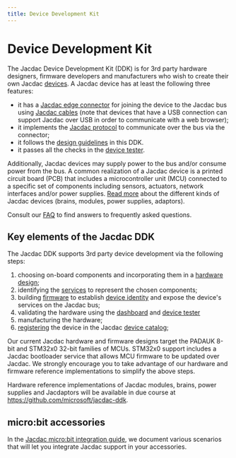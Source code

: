 ```yaml
---
title: Device Development Kit
---
```


# Device Development Kit

The Jacdac Device Development Kit (DDK) is for 3rd party hardware designers, firmware developers and manufacturers who wish to create their own Jacdac [devices](/devices). A Jacdac device has at least the following three features:

-   it has a [Jacdac edge connector](./design/electro-mechanical#pcb-edge-connector) for joining the device to the Jacdac bus
    using [Jacdac cables](./design/electro-mechanical#cable-connectors-and-assemblies) (note that devices that have a USB connection can support Jacdac over USB in order to communicate with a web browser);
-   it implements the [Jacdac protocol](/reference/protocol/) to communicate over the bus via the connector;
-   it follows the [design guidelines](/ddk/design/) in this DDK.
-   it passes all the checks in the [device tester](/tools/device-tester/).

Additionally, Jacdac devices may supply power to the bus and/or consume power from the bus. A common realization of a Jacdac device is a printed circuit board (PCB) that includes a microcontroller unit (MCU) connected to a specific set of components including sensors, actuators, network interfaces and/or power supplies. [Read more](/reference/clientserver) about the different kinds of Jacdac devices (brains, modules, power supplies, adaptors).

Consult our [FAQ](/ddk/faq) to find answers to frequently asked questions.

## Key elements of the Jacdac DDK

The Jacdac DDK supports 3rd party device development via the following steps:

1. choosing on-board components and incorporating them in a [hardware design](/ddk/design);
2. identifying the [services](/services/) to represent the chosen components;
3. building [firmware](/ddk/firmware/) to establish [device identity](/reference#device-identification) and
   expose the device's services on the Jacdac bus;
4. validating the hardware using the [dashboard](/dashboard) and [device tester](/tools/device-tester)
5. manufacturing the hardware;
6. [registering](/tools/device-registration) the device in the Jacdac [device catalog](/devices);

Our current Jacdac hardware and firmware designs target the PADAUK 8-bit and STM32x0 32-bit families of MCUs.
STM32x0 support includes a Jacdac bootloader service that allows MCU firmware to be updated over Jacdac.
We strongly encourage you to take advantage of our hardware and firmware reference implementations to simplify the above steps.

Hardware reference implementations of Jacdac modules, brains,
power supplies and Jacdaptors will be available in due course
at https://github.com/microsoft/jacdac-ddk.

## micro:bit accessories

In the [Jacdac micro:bit integration guide](/ddk/microbit), we document various scenarios that will let you integrate Jacdac support in your accessories.
